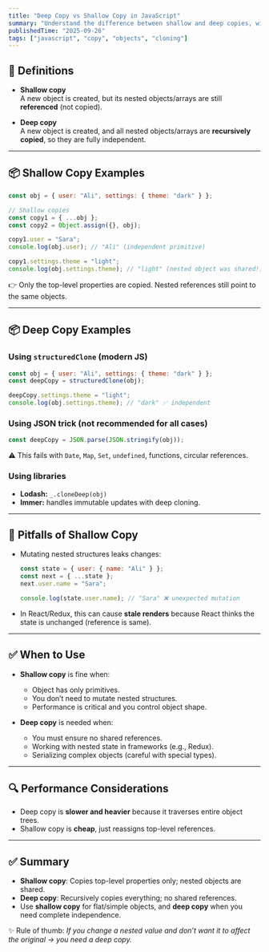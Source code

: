 ```yaml
---
title: "Deep Copy vs Shallow Copy in JavaScript"
summary: "Understand the difference between shallow and deep copies, with examples and pitfalls."
publishedTime: "2025-09-26"
tags: ["javascript", "copy", "objects", "cloning"]
---
```


## 📝 Definitions

- **Shallow copy**  
  A new object is created, but its nested objects/arrays are still **referenced** (not copied).  

- **Deep copy**  
  A new object is created, and all nested objects/arrays are **recursively copied**, so they are fully independent.

---

## 📦 Shallow Copy Examples

```js
const obj = { user: "Ali", settings: { theme: "dark" } };

// Shallow copies
const copy1 = { ...obj };
const copy2 = Object.assign({}, obj);

copy1.user = "Sara";
console.log(obj.user); // "Ali" (independent primitive)

copy1.settings.theme = "light";
console.log(obj.settings.theme); // "light" (nested object was shared!)
```

👉 Only the top-level properties are copied. Nested references still point to the same objects.

---

## 📦 Deep Copy Examples

### Using `structuredClone` (modern JS)
```js
const obj = { user: "Ali", settings: { theme: "dark" } };
const deepCopy = structuredClone(obj);

deepCopy.settings.theme = "light";
console.log(obj.settings.theme); // "dark" ✅ independent
```

### Using JSON trick (not recommended for all cases)
```js
const deepCopy = JSON.parse(JSON.stringify(obj));
```
⚠️ This fails with `Date`, `Map`, `Set`, `undefined`, functions, circular references.

### Using libraries
- **Lodash:** `_.cloneDeep(obj)`
- **Immer:** handles immutable updates with deep cloning.

---

## 🛑 Pitfalls of Shallow Copy
- Mutating nested structures leaks changes:
  ```js
  const state = { user: { name: "Ali" } };
  const next = { ...state };
  next.user.name = "Sara";

  console.log(state.user.name); // "Sara" ❌ unexpected mutation
  ```
- In React/Redux, this can cause **stale renders** because React thinks the state is unchanged (reference is same).

---

## ✅ When to Use
- **Shallow copy** is fine when:
  - Object has only primitives.
  - You don’t need to mutate nested structures.
  - Performance is critical and you control object shape.

- **Deep copy** is needed when:
  - You must ensure no shared references.
  - Working with nested state in frameworks (e.g., Redux).
  - Serializing complex objects (careful with special types).

---

## 🔍 Performance Considerations
- Deep copy is **slower and heavier** because it traverses entire object trees.
- Shallow copy is **cheap**, just reassigns top-level references.

---

## ✅ Summary
- **Shallow copy**: Copies top-level properties only; nested objects are shared.  
- **Deep copy**: Recursively copies everything; no shared references.  
- Use **shallow copy** for flat/simple objects, and **deep copy** when you need complete independence.

✨ Rule of thumb: *If you change a nested value and don’t want it to affect the original → you need a deep copy.*
